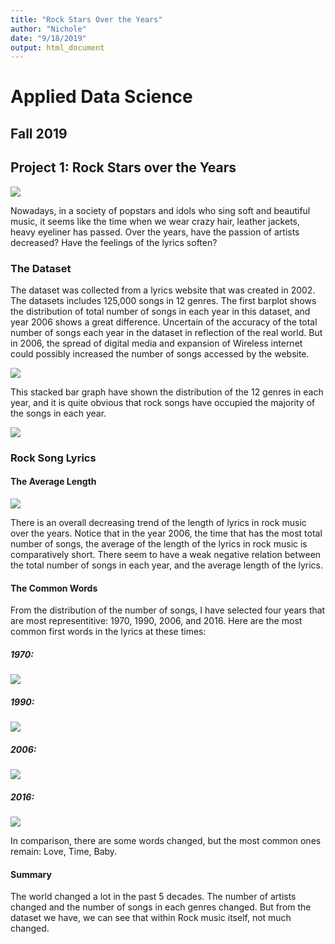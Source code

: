 ```yaml
---
title: "Rock Stars Over the Years"
author: "Nichole"
date: "9/18/2019"
output: html_document
---
```


# Applied Data Science
## Fall 2019
## Project 1: Rock Stars over the Years

![](KissRockPic.jpg)

Nowadays, in a society of popstars and idols who sing soft and beautiful music, it seems like the time when we wear crazy hair, leather jackets, heavy eyeliner has passed. Over the years, have the passion of artists decreased? Have the feelings of the lyrics soften? 

### The Dataset

The dataset was collected from a lyrics website that was created in 2002. The datasets includes 125,000 songs in 12 genres. The first barplot shows the distribution of total number of songs in each year in this dataset, and year 2006 shows a great difference. Uncertain of the accuracy of the total number of songs each year in the dataset in reflection of the real world. But in 2006, the spread of digital media and expansion of Wireless internet could possibly increased the number of songs accessed by the website. 

![](totalNumber.png)

This stacked bar graph have shown the distribution of the 12 genres in each year, and it is quite obvious that rock songs have occupied the majority of the songs in each year. 

![](genres.png)

### Rock Song Lyrics

#### The Average Length

![](Length.png)

There is an overall decreasing trend of the length of lyrics in rock music over the years. Notice that in the year 2006, the time that has the most total number of songs, the average of the length of the lyrics in rock music is comparatively short. There seem to have a weak negative relation between the total number of songs in each year, and the average length of the lyrics. 



#### The Common Words

From the distribution of the number of songs, I have selected four years that are most representitive: 1970, 1990, 2006, and 2016. Here are the most common first words in the lyrics at these times:

##### 1970:

![](1970Word.png)


##### 1990:

![](1990Word.png)


##### 2006:

![](2006Word.png)


##### 2016:

![](output/2016Word.png)

In comparison, there are some words changed, but the most common ones remain: Love, Time, Baby.






#### Summary

The world changed a lot in the past 5 decades. The number of artists changed and the number of songs in each genres changed. But from the dataset we have, we can see that within Rock music itself, not much changed. 





